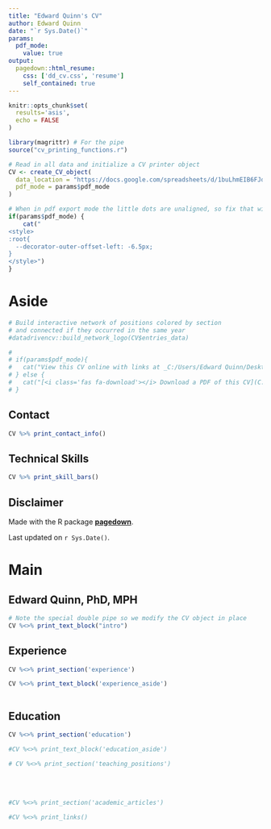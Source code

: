 ```yaml
---
title: "Edward Quinn's CV"
author: Edward Quinn
date: "`r Sys.Date()`"
params:
  pdf_mode:
    value: true
output:
  pagedown::html_resume:
    css: ['dd_cv.css', 'resume']
    self_contained: true
---
```


```r
knitr::opts_chunk$set(
  results='asis', 
  echo = FALSE
)

library(magrittr) # For the pipe
source("cv_printing_functions.r")

# Read in all data and initialize a CV printer object
CV <- create_CV_object(
  data_location = "https://docs.google.com/spreadsheets/d/1buLhmEIB6FJdWlLMGiWV59OkKRyqECFXrzTee0xT7oo/edit?usp=sharing",  
  pdf_mode = params$pdf_mode
)

```


```r
# When in pdf export mode the little dots are unaligned, so fix that with some conditional CSS.
if(params$pdf_mode) {
    cat("
<style>
:root{
  --decorator-outer-offset-left: -6.5px;
}
</style>")
}
```


Aside
================================================================================

```r

# Build interactive network of positions colored by section
# and connected if they occurred in the same year
#datadrivencv::build_network_logo(CV$entries_data)

```


```r
# 
# if(params$pdf_mode){
#   cat("View this CV online with links at _C:/Users/Edward Quinn/Desktop/build_resume/edward_quinn.html_")
# } else {
#   cat("[<i class='fas fa-download'></i> Download a PDF of this CV](C:/Users/Edward Quinn/Desktop/build_resume/edward_quinn.pdf)")
# }

```

Contact {#contact}
--------------------------------------------------------------------------------



```r

CV %>% print_contact_info()

```



Technical Skills {#skills}
--------------------------------------------------------------------------------

```r
CV %>% print_skill_bars()
```



Disclaimer {#disclaimer}
--------------------------------------------------------------------------------

Made with the R package [**pagedown**](https://github.com/rstudio/pagedown). 

Last updated on `r Sys.Date()`.



Main
================================================================================

Edward Quinn, PhD, MPH {#title}
--------------------------------------------------------------------------------

```r

# Note the special double pipe so we modify the CV object in place
CV %<>% print_text_block("intro") 

```

Experience {data-icon=laptop}
--------------------------------------------------------------------------------

```r

CV %<>% print_section('experience')

```

::: aside
```r

CV %<>% print_text_block('experience_aside')



```
:::

Education {data-icon=graduation-cap data-concise=true}
--------------------------------------------------------------------------------

```r

CV %<>% print_section('education')

```




<!-- These breaks just force a new page so section doesnt get cut off -->



::: aside
```r

#CV %<>% print_text_block('education_aside')


```
:::



```r

# CV %<>% print_section('teaching_positions')

```

<br>
<br>

<!-- Health Research Publications {data-icon=book} -->
<!-- -------------------------------------------------------------------------------- -->

```r

#CV %<>% print_section('academic_articles')

```



```r

#CV %<>% print_links()

```


